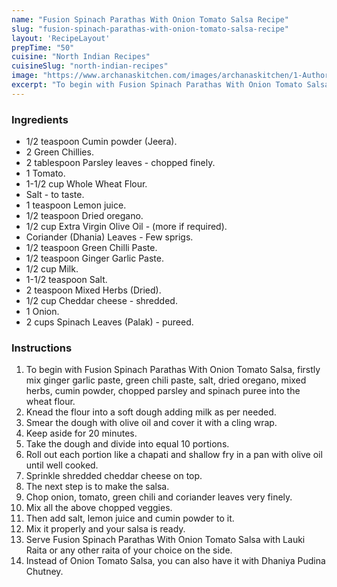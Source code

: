 ---
name: "Fusion Spinach Parathas With Onion Tomato Salsa Recipe"
slug: "fusion-spinach-parathas-with-onion-tomato-salsa-recipe"
layout: 'RecipeLayout'
prepTime: "50"
cuisine: "North Indian Recipes"
cuisineSlug: "north-indian-recipes"
image: "https://www.archanaskitchen.com/images/archanaskitchen/1-Author/Salma_Godil/Fusion_Spinach_Parathas_With_OnionTomato_Salsa.jpg"
excerpt: "To begin with Fusion Spinach Parathas With Onion Tomato Salsa, firstly mix ginger garlic paste, green chili paste, salt, dried oregano, mixed herbs, cumin powder, chopped parsley and spinach puree into the wheat flour"
---

### Ingredients

- 1/2 teaspoon Cumin powder (Jeera).
- 2 Green Chillies.
- 2 tablespoon Parsley leaves - chopped finely.
- 1 Tomato.
- 1-1/2 cup Whole Wheat Flour.
- Salt - to taste.
- 1 teaspoon Lemon juice.
- 1/2 teaspoon Dried oregano.
- 1/2 cup Extra Virgin Olive Oil - (more if required).
- Coriander (Dhania) Leaves - Few sprigs.
- 1/2 teaspoon Green Chilli Paste.
- 1/2 teaspoon Ginger Garlic Paste.
- 1/2 cup Milk.
- 1-1/2 teaspoon Salt.
- 2 teaspoon Mixed Herbs (Dried).
- 1/2 cup Cheddar cheese - shredded.
- 1 Onion.
- 2 cups Spinach Leaves (Palak) - pureed.

### Instructions

1. To begin with Fusion Spinach Parathas With Onion Tomato Salsa, firstly mix ginger garlic paste, green chili paste, salt, dried oregano, mixed herbs, cumin powder, chopped parsley and spinach puree into the wheat flour.
1. Knead the flour into a soft dough adding milk as per needed.
1. Smear the dough with olive oil and cover it with a cling wrap.
1. Keep aside for 20 minutes.
1. Take the dough and divide into equal 10 portions.
1. Roll out each portion like a chapati and shallow fry in a pan with olive oil until well cooked.
1. Sprinkle shredded cheddar cheese on top.
1. The next step is to make the salsa.
1. Chop onion, tomato, green chili and coriander leaves very finely.
1. Mix all the above chopped veggies.
1. Then add salt, lemon juice and cumin powder to it.
1. Mix it properly and your salsa is ready.
1. Serve Fusion Spinach Parathas With Onion Tomato Salsa with Lauki Raita or any other raita of your choice on the side.
1. Instead of Onion Tomato Salsa, you can also have it with Dhaniya Pudina Chutney.

